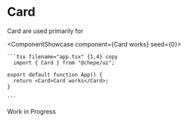 

# Card

Card are used primarily for

<ComponentShowcase component={<Card>Card works</Card>} seed={0}>
   <div>

    ```tsx filename="app.tsx" {1,4} copy
      import { Card } from "@chepe/ui";

    export default function App() {
      return <Card>Card works</Card>;
    }

    ```

  </div>
</ComponentShowcase>

<Callout emoji="⚠️" type="warning">
  Work in Progress
</Callout>
